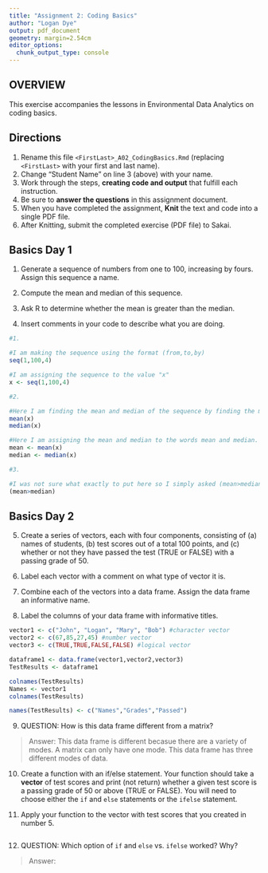 ```yaml
---
title: "Assignment 2: Coding Basics"
author: "Logan Dye"
output: pdf_document
geometry: margin=2.54cm
editor_options: 
  chunk_output_type: console
---
```


## OVERVIEW

This exercise accompanies the lessons in Environmental Data Analytics on coding basics.

## Directions

1.  Rename this file `<FirstLast>_A02_CodingBasics.Rmd` (replacing `<FirstLast>` with your first and last name).
2.  Change "Student Name" on line 3 (above) with your name.
3.  Work through the steps, **creating code and output** that fulfill each instruction.
4.  Be sure to **answer the questions** in this assignment document.
5.  When you have completed the assignment, **Knit** the text and code into a single PDF file.
6.  After Knitting, submit the completed exercise (PDF file) to Sakai.

## Basics Day 1

1.  Generate a sequence of numbers from one to 100, increasing by fours. Assign this sequence a name.

2.  Compute the mean and median of this sequence.

3.  Ask R to determine whether the mean is greater than the median.

4.  Insert comments in your code to describe what you are doing.

```r
#1. 

#I am making the sequence using the format (from,to,by)
seq(1,100,4) 

#I am assigning the sequence to the value "x"
x <- seq(1,100,4)

#2. 

#Here I am finding the mean and median of the sequence by finding the mean and median of x. Which I have assigned to represent the sequence. 
mean(x)
median(x)

#Here I am assigning the mean and median to the words mean and median. 
mean <- mean(x)
median <- median(x)

#3. 

#I was not sure what exactly to put here so I simply asked (mean>median), which came back FALSE. This checks out since median and mean are equal to each other. 
(mean>median)

```

## Basics Day 2

5.  Create a series of vectors, each with four components, consisting of (a) names of students, (b) test scores out of a total 100 points, and (c) whether or not they have passed the test (TRUE or FALSE) with a passing grade of 50.

6.  Label each vector with a comment on what type of vector it is.

7.  Combine each of the vectors into a data frame. Assign the data frame an informative name.

8.  Label the columns of your data frame with informative titles.

```r

vector1 <- c("John", "Logan", "Mary", "Bob") #character vector
vector2 <- c(67,85,27,45) #number vector
vector3 <- c(TRUE,TRUE,FALSE,FALSE) #logical vector

dataframe1 <- data.frame(vector1,vector2,vector3)
TestResults <- dataframe1

colnames(TestResults)
Names <- vector1
colnames(TestResults)

names(TestResults) <- c("Names","Grades","Passed")
```

9.  QUESTION: How is this data frame different from a matrix?

> Answer: This data frame is different becasue there are a variety of modes. A matrix can only have one mode. This data frame has three different modes of data. 

10. Create a function with an if/else statement. Your function should take a **vector** of test scores and print (not return) whether a given test score is a passing grade of 50 or above (TRUE or FALSE). You will need to choose either the `if` and `else` statements or the `ifelse` statement. 

11. Apply your function to the vector with test scores that you created in number 5.

```r

```

12. QUESTION: Which option of `if` and `else` vs. `ifelse` worked? Why?

> Answer:
